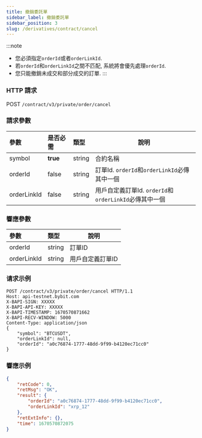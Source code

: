 ```yaml
---
title: 撤銷委託單
sidebar_label: 撤銷委託單
sidebar_position: 3
slug: /derivatives/contract/cancel
---
```

:::note
* 您必須指定`orderId`或者`orderLinkId`.
* 若`orderId`和`orderLinkId`之間不匹配, 系統將會優先處理`orderId`.
* 您只能撤銷未成交和部分成交的訂單.
:::

### HTTP 請求
POST `/contract/v3/private/order/cancel`

### 請求參數
| 參數 | 是否必需 | 類型 | 說明|
|:----- |:-------|:-----|------ |
|symbol |**true** |string |合約名稱|
|orderId |false |string |訂單Id. `orderId`和`orderLinkId`必傳其中一個 |
|orderLinkId |false |string |用戶自定義訂單Id. `orderId`和`orderLinkId`必傳其中一個 |

### 響應參數
| 參數 | 類型 | 說明|
|:----- |:-----|----- |
|orderId |string |訂單ID |
|orderLinkId |string |用戶自定義訂單ID |

### 请求示例

```http
POST /contract/v3/private/order/cancel HTTP/1.1
Host: api-testnet.bybit.com
X-BAPI-SIGN: XXXXX
X-BAPI-API-KEY: XXXXX
X-BAPI-TIMESTAMP: 1670570871662
X-BAPI-RECV-WINDOW: 5000
Content-Type: application/json
{
    "symbol": "BTCUSDT",
    "orderLinkId": null,
    "orderId": "a0c76874-1777-48dd-9f99-b4120ec71cc0"
}
```

### 響應示例

```json
{
    "retCode": 0,
    "retMsg": "OK",
    "result": {
        "orderId": "a0c76874-1777-48dd-9f99-b4120ec71cc0",
        "orderLinkId": "xrp_12"
    },
    "retExtInfo": {},
    "time": 1670570872075
}
```